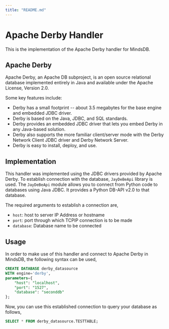 ```yaml
---
title: "README.md"
---
```


# Apache Derby Handler

This is the implementation of the Apache Derby handler for MindsDB.

## Apache Derby
Apache Derby, an Apache DB subproject, is an open source relational database implemented entirely in Java and available under the Apache License, Version 2.0.

Some key features include:

* Derby has a small footprint -- about 3.5 megabytes for the base engine and embedded JDBC driver.
* Derby is based on the Java, JDBC, and SQL standards.
* Derby provides an embedded JDBC driver that lets you embed Derby in any Java-based solution.
* Derby also supports the more familiar client/server mode with the Derby Network Client JDBC driver and Derby Network Server.
* Derby is easy to install, deploy, and use.


## Implementation
This handler was implemented using the JDBC drivers provided by Apache Derby. To establish connection with the database, `JayDeBeApi` library is used. The `JayDeBeApi` module allows you to connect from Python code to databases using Java JDBC. It provides a Python DB-API v2.0 to that database.

The required arguments to establish a connection are,
* `host`: host to server IP Address or hostname
* `port`: port through which TCPIP connection is to be made
* `database`: Database name to be connected

## Usage
In order to make use of this handler and connect to Apache Derby in MindsDB, the following syntax can be used,
~~~~sql
CREATE DATABASE derby_datasource
WITH engine='derby',
parameters={
    "host": "localhost",
    "port": "1527",
    "database": "seconddb"
};
~~~~

Now, you can use this established connection to query your database as follows,
~~~~sql
SELECT * FROM derby_datasource.TESTTABLE;
~~~~
